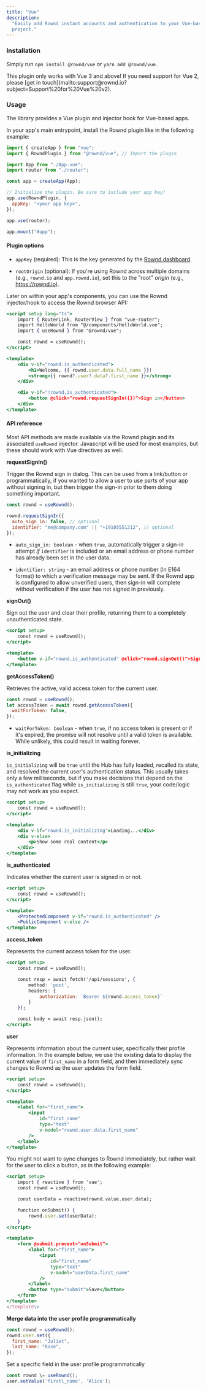 ```yaml
---
title: "Vue"
description:
  "Easily add Rownd instant accounts and authentication to your Vue-based
  project."
---
```


### Installation

Simply run `npm install @rownd/vue` or `yarn add @rownd/vue`.

<Info>
  This plugin only works with Vue 3 and above! If you need support for Vue 2,
  please [get in
  touch](mailto:support@rownd.io?subject=Support%20for%20Vue%20v2).
</Info>

### Usage

The library provides a Vue plugin and injector hook for Vue-based apps.

In your app's main entrypoint, install the Rownd plugin like in the following
example:

```jsx
import { createApp } from "vue";
import { RowndPlugin } from "@rownd/vue"; // Import the plugin

import App from "./App.vue";
import router from "./router";

const app = createApp(App);

// Initialize the plugin. Be sure to include your app key!
app.use(RowndPlugin, {
  appKey: "<your app key>",
});

app.use(router);

app.mount("#app");
```

#### Plugin options

- `appKey` (required): This is the key generated by the
  [Rownd dashboard](https://app.rownd.io/).

- `rootOrigin` (optional): If you're using Rownd across multiple domains (e.g.,
  `rownd.io` and `app.rownd.io`), set this to the "root" _origin_ (e.g.,
  https://rownd.io).

Later on within your app's components, you can use the Rownd injector/hook to
access the Rownd browser API:

```jsx
<script setup lang="ts">
    import { RouterLink, RouterView } from "vue-router";
    import HelloWorld from "@/components/HelloWorld.vue";
    import { useRownd } from "@rownd/vue";

    const rownd = useRownd();
</script>

<template>
    <div v-if="rownd.is_authenticated">
        <h1>Welcome, {{ rownd.user.data.full_name }}!
        <strong>{{ rownd?.user?.data?.first_name }}</strong>
    </div>

    <div v-if="!rownd.is_authenticated">
        <button @click="rownd.requestSignIn({})">Sign in</button>
    </div>
</template>
```

#### API reference

Most API methods are made available via the Rownd plugin and its associated
`useRownd` injector. Javascript will be used for most examples, but these should
work with Vue directives as well.

**requestSignIn()**

Trigger the Rownd sign in dialog. This can be used from a link/button or
programmatically, if you wanted to allow a user to use parts of your app without
signing in, but then trigger the sign-in prior to them doing something
important.

```jsx
const rownd = useRownd();

rownd.requestSignIn({
  auto_sign_in: false, // optional
  identifier: "me@company.com" || "+19105551212", // optional
});
```

- `auto_sign_in: boolean` \- when `true`, automatically trigger a sign-in
  attempt _if_ `identifier` is included or an email address or phone number has
  already been set in the user data.

- `identifier: string` \- an email address or phone number (in E164 format) to
  which a verification message may be sent. If the Rownd app is configured to
  allow unverified users, then sign-in will complete without verification if the
  user has not signed in previously.

**signOut()**

Sign out the user and clear their profile, returning them to a completely
unauthenticated state.

```jsx
<script setup>
    const rownd = useRownd();
</script>

<template>
    <button v-if="rownd.is_authenticated" @click="rownd.signOut()">Sign out</button>
</template>
```

**getAccessToken()**

Retrieves the active, valid access token for the current user.

```jsx
const rownd = useRownd();
let accessToken = await rownd.getAccessToken({
  waitForToken: false,
});
```

- `waitForToken: boolean` \- when `true`, if no access token is present or if
  it's expired, the promise will not resolve until a valid token is available.
  While unlikely, this could result in waiting forever.

**is_initializing**

`is_initializing` will be `true` until the Hub has fully loaded, recalled its
state, and resolved the current user's authentication status. This usually takes
only a few milliseconds, but if you make decisions that depend on the
`is_authenticated` flag while `is_initializing` is still `true`, your code/logic
may not work as you expect.

```jsx
<script setup>
    const rownd = useRownd();
</script>

<template>
    <div v-if="rownd.is_initializing">Loading...</div>
    <div v-else>
        <p>Show some real content</p>
    </div>
</template>
```

**is_authenticated**

Indicates whether the current user is signed in or not.

```jsx
<script setup>
    const rownd = useRownd();
</script>

<template>
    <ProtectedComponent v-if="rownd.is_authenticated" />
    <PublicComponent v-else />
</template>
```

**access_token**

Represents the current access token for the user.

```jsx
<script setup>
    const rownd = useRownd();

    const resp = await fetch('/api/sessions', {
        method: 'post',
        headers: {
            authorization: `Bearer ${rownd.access_token}`
        }
    });

    const body = await resp.json();
</script>
```

**user**

Represents information about the current user, specifically their profile
information. In the example below, we use the existing data to display the
current value of `first_name` in a form field, and then immediately sync changes
to Rownd as the user updates the form field.

```jsx
<script setup>
    const rownd = useRownd();
</script>

<template>
    <label for="first_name">
        <input
            id="first_name"
            type="text"
            v-model="rownd.user.data.first_name"
        />
    </label>
</template>
```

You might not want to sync changes to Rownd immediately, but rather wait for the
user to click a button, as in the following example:

```jsx
<script setup>
    import { reactive } from 'vue';
    const rownd = useRownd();

    const userData = reactive(rownd.value.user.data);

    function onSubmit() {
        rownd.user.set(userData);
    }
</script>

<template>
    <form @submit.prevent="onSubmit">
        <label for="first_name">
            <input
                id="first_name"
                type="text"
                v-model="userData.first_name"
            />
        </label>
        <button type="submit">Save</button>
    </form>
</template>
</template\>
```

**Merge data into the user profile programmatically**

```jsx
const rownd = useRownd();
rownd.user.set({
  first_name: "Juliet",
  last_name: "Rose",
});
```

Set a specific field in the user profile programmatically

```jsx
const rownd \= useRownd();
user.setValue('first\_name', 'Alice');
```
